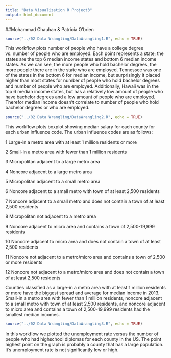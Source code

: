 ```yaml
---
title: "Data Visualization R Project3"
output: html_document
---
```

  
##Mohammad Chauhan & Patricia O'brien
  
  
```r
source("../02 Data Wrangling/DataWrangling1.R", echo = TRUE)
```

This workflow plots number of people who have a college degree vs. number of people who are employed. Each point represents a state; the states are the top 6 median income states and bottom 6 median income states. As we can see, the more people who hold bachelor degrees, the more people there are in the state who are employed. Tennessee was one of the states in the bottom 6 for median income, but surprisingly it placed higher than most states for number of people who hold bachelor degrees and number of people who are employed. Additionally, Hawaii was in the top 6 median income states, but has a relatively low amount of people who have bachelor degrees and a low amount of people who are employed. Therefor median income doesn't correlate to number of people who hold bachelor degrees or who are employed. 

```r
source("../02 Data Wrangling/DataWrangling2.R", echo = TRUE)
```

This workflow plots boxplot showing median salary for each county for each urban influence code. The urban influence codes are as follows:

1	Large-in a metro area with at least 1 million residents or more

2	Small-in a metro area with fewer than 1 million residents

3	Micropolitan adjacent to a large metro area

4	Noncore adjacent to a large metro area

5	Micropolitan adjacent to a small metro area

6	Noncore adjacent to a small metro with town of at least 2,500 residents

7	Noncore adjacent to a small metro and does not contain a town of at least 2,500 residents

8	Micropolitan not adjacent to a metro area

9	Noncore adjacent to micro area and contains a town of 2,500-19,999 residents

10	Noncore adjacent to micro area and does not contain a town of at least 2,500 residents

11	Noncore not adjacent to a metro/micro area and contains a town of 2,500  or more residents

12	Noncore not adjacent to a metro/micro area and does not contain a town of at least 2,500 residents

Counties classified as a large-in a metro area with at least 1 million residents or more have the biggest spread and average for median income in 2013. Small-in a metro area with fewer than 1 million residents, noncore adjacent to a small metro with town of at least 2,500 residents, and noncore adjacent to micro area and contains a town of 2,500-19,999 residents had the smallest median incomes. 

```r
source("../02 Data Wrangling/DataWrangling3.R", echo = TRUE)
```

In this workflow we plotted the unemployment rate versus the number of people who had highschool diplomas for each county in the US. The point highest point on the graph is probably a county that has a large population. It's unemployment rate is not significantly low or high. 
